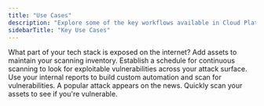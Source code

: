 ```yaml
---
title: "Use Cases"
description: "Explore some of the key workflows available in Cloud Platform"
sidebarTitle: "Key Use Cases"
---
```




<CardGroup cols={2}>
  <Card title="Build your inventory" icon="magnifying-glass">
    What part of your tech stack is exposed on the internet? Add assets to maintain your scanning inventory.
  </Card>
  <Card title="Continuous Scanning" icon="solar-system">
    Establish a schedule for continuous scanning to look for exploitable vulnerabilities across your attack surface.
  </Card>
  <Card title="Custom vulnerability automation" icon="stars">
    Use your internal reports to build custom automation and scan for vulnerabilities. 
  </Card>
  <Card title="Scan for a trending vulnerability" icon="wave-pulse">
    A popular attack appears on the news. Quickly scan your assets to see if you're vulnerable.
  </Card>
</CardGroup>
